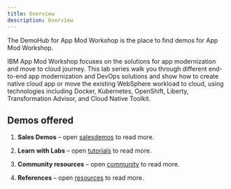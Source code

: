 ```yaml
---
title: Overview
description: Overview
---
```


<PageDescription>

The DemoHub for App Mod Workshop is the place to find demos for App Mod Workshop.

IBM App Mod Workshop focuses on the solutions for app modernization and move to cloud journey. This lab series walk you through different end-to-end app modernization and DevOps solutions and show how to create native cloud app or move the existing WebSphere workload to cloud, using technologies including Docker, Kubernetes, OpenShift, Liberty, Transformation Advisor, and Cloud Native Toolkit.
</PageDescription>

## Demos offered


1. **Sales Demos** – open [salesdemos](../salesdemos/) to read more.

2. **Learn with Labs** – open [tutorials](../tutorials/) to read more.

3. **Community resources** – open [community](../community/) to read more.

4. **References** – open [resources](../resources/) to read more.

